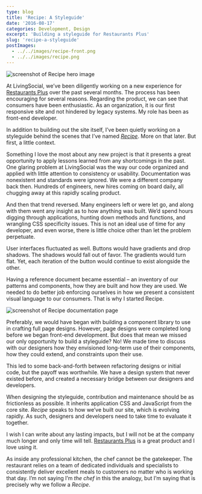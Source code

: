 ```yaml
---
type: blog
title: 'Recipe: A Styleguide'
date: '2016-08-17'
categories: Development, Design
excerpt: 'Building a styleguide for Restaurants Plus'
slug: 'recipe-a-styleguide'
postImages:
  - ../../images/recipe-front.png
  - ../../images/recipe.png
---
```


<Image
  src={props.data.mdx.frontmatter.postImages[0]}
  alt="screenshot of Recipe hero image"
  className="wide"
  caption="It's just a screenshot. The button doesn’t actually work."
/>

At LivingSocial, we’ve been diligently working on a new experience for [Restaurants Plus](http://r.livingsoci.al/qd9njwn/04) over the past several months. The process has been encouraging for several reasons. Regarding the product, we can see that consumers have been enthusiastic. As an organization, it is our first responsive site and not hindered by legacy systems. My role has been as front-end developer.

In addition to building out the site itself, I’ve been quietly working on a styleguide behind the scenes that I’ve named _[Recipe](https://www.livingsocial.com/restaurants-plus-rewards/styleguide)_. More on that later. But first, a little context.

Something I love the most about any new project is that it presents a great opportunity to apply lessons learned from any shortcomings in the past. One glaring problem at LivingSocial was the way our code organized and applied with little attention to consistency or usability. Documentation was nonexistent and standards were ignored. We were a different company back then. Hundreds of engineers, new hires coming on board daily, all chugging away at this rapidly scaling product.

And then that trend reversed. Many engineers left or were let go, and along with them went any insight as to how anything was built. We’d spend hours digging through applications, hunting down methods and functions, and wrangling CSS specificity issues. This is not an ideal use of time for any developer, and even worse, there is little choice other than let the problem perpetuate.

User interfaces fluctuated as well. Buttons would have gradients and drop shadows. The shadows would fall out of favor. The gradients would turn flat. Yet, each iteration of the button would continue to exist alongside the other.

Having a reference document became essential – an inventory of our patterns and components, how they are built and how they are used. We needed to do better job enforcing ourselves in how we present a consistent visual language to our consumers. That is why I started Recipe.

<Image
  src={props.data.mdx.frontmatter.postImages[1]}
  alt="screenshot of Recipe documentation page"
  className="border"
  caption="Typical page in Recipe"
/>

Preferably, we would have began with building a component library to use in crafting full page designs. However, page designs were completed long before we began front-end development. But does that mean we missed our only opportunity to build a styleguide? No! We made time to discuss with our designers how they envisioned long-term use of their components, how they could extend, and constraints upon their use.

This led to some back-and-forth between refactoring designs or initial code, but the payoff was worthwhile. We have a design system that never existed before, and created a necessary bridge between our designers and developers.

When designing the styleguide, contribution and maintenance should be as frictionless as possible. It inherits application CSS and JavaScript from the core site. _Recipe_ speaks to how we’ve built our site, which is evolving rapidly. As such, designers and developers need to take time to evaluate it together.

I wish I can write about any lasting impacts, but I will not be at the company much longer and only time will tell. [Restaurants Plus](http://r.livingsoci.al/qd9njwn/04) is a great product and I love using it.

As inside any professional kitchen, the chef cannot be the gatekeeper. The restaurant relies on a team of dedicated individuals and specialists to consistently deliver excellent meals to customers no matter who is working that day. I’m not saying I’m _the chef_ in this the analogy, but I’m saying that is precisely why we follow a _Recipe_.
